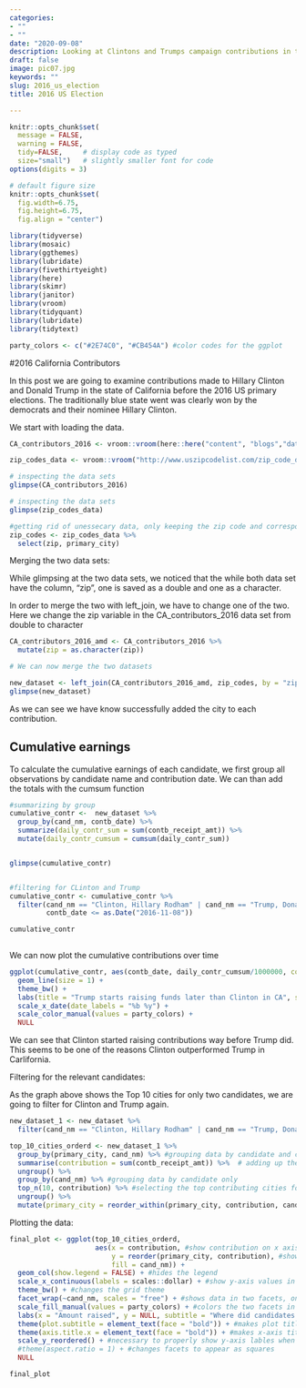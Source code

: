 ```yaml
---
categories:
- ""
- ""
date: "2020-09-08"
description: Looking at Clintons and Trumps campaign contributions in the time leading up to the 2016 US elections 
draft: false
image: pic07.jpg
keywords: ""
slug: 2016_us_election
title: 2016 US Election

---
```



```r
knitr::opts_chunk$set(
  message = FALSE, 
  warning = FALSE, 
  tidy=FALSE,     # display code as typed
  size="small")   # slightly smaller font for code
options(digits = 3)

# default figure size
knitr::opts_chunk$set(
  fig.width=6.75, 
  fig.height=6.75,
  fig.align = "center")
```


```r
library(tidyverse)
library(mosaic)
library(ggthemes)
library(lubridate)
library(fivethirtyeight)
library(here)
library(skimr)
library(janitor)
library(vroom)
library(tidyquant)
library(lubridate)
library(tidytext)

party_colors <- c("#2E74C0", "#CB454A") #color codes for the ggplot

```


#2016 California Contributors

In this post we are going to examine contributions made to Hillary Clinton and Donald Trump in the state of California before the 2016 US primary elections. The traditionally blue state went was clearly won by the democrats and their nominee Hillary Clinton. 




We start with loading the data.

```r

CA_contributors_2016 <- vroom::vroom(here::here("content", "blogs","data","CA_contributors_2016.csv")) # Loading Contribution Data Set

zip_codes_data <- vroom::vroom("http://www.uszipcodelist.com/zip_code_database.csv")

# inspecting the data sets
glimpse(CA_contributors_2016) 

# inspecting the data sets
glimpse(zip_codes_data)

#getting rid of unessecary data, only keeping the zip code and corresponding city
zip_codes <- zip_codes_data %>% 
  select(zip, primary_city)

```
Merging the two data sets:

While glimpsing at the two data sets, we noticed that the while both data set have the column, "zip", one is saved as a double and one as a character.

In order to merge the two with left_join, we have to change one of the two. Here we change the zip variable in the CA_contributors_2016 data set from double to character
```r

CA_contributors_2016_amd <- CA_contributors_2016 %>%
  mutate(zip = as.character(zip))

# We can now merge the two datasets

new_dataset <- left_join(CA_contributors_2016_amd, zip_codes, by = "zip") #joining the two data set using the variable "zip" which is present in both datasets
glimpse(new_dataset)

```


As we can see we have know successfully added the city to each contribution.



## Cumulative earnings


To calculate the cumulative earnings of each candidate, we first group all observations by candidate name and contribution date.
We can than add the totals with the cumsum function

```r

#summarizing by group
cumulative_contr <-  new_dataset %>% 
  group_by(cand_nm, contb_date) %>% 
  summarize(daily_contr_sum = sum(contb_receipt_amt)) %>% 
  mutate(daily_contr_cumsum = cumsum(daily_contr_sum))


glimpse(cumulative_contr) 


#filtering for CLinton and Trump
cumulative_contr <- cumulative_contr %>% 
  filter(cand_nm == "Clinton, Hillary Rodham" | cand_nm == "Trump, Donald J.",
         contb_date <= as.Date("2016-11-08"))

cumulative_contr
  


```
We can now plot the cumulative contributions over time 


```r

ggplot(cumulative_contr, aes(contb_date, daily_contr_cumsum/1000000, color = cand_nm)) +
  geom_line(size = 1) + 
  theme_bw() +
  labs(title = "Trump starts raising funds later than Clinton in CA", subtitle = "Cumulative contributions recieved up to election day in CA", y="Cumulative contributions (in mio $)", x = NULL, color = "Candidate") +
  scale_x_date(date_labels = "%b %y") +
  scale_color_manual(values = party_colors) +
  NULL 

```

We can see that Clinton started raising contributions way before Trump did. 
This seems to be one of the reasons Clinton outperformed Trump in Carlifornia.



Filtering for the relevant candidates:

As the graph above shows the Top 10 cities for only two candidates, we are going to filter for Clinton and Trump again.
  
```r

new_dataset_1 <- new_dataset %>% 
  filter(cand_nm == "Clinton, Hillary Rodham" | cand_nm == "Trump, Donald J.") #filter for Trump and Clinton


```

```r



top_10_cities_orderd <- new_dataset_1 %>% 
  group_by(primary_city, cand_nm) %>% #grouping data by candidate and city
  summarise(contribution = sum(contb_receipt_amt)) %>%  # adding up the contributions for each candidate and city
  ungroup() %>% 
  group_by(cand_nm) %>% #grouping data by candidate only
  top_n(10, contribution) %>% #selecting the top contributing cities for each group
  ungroup() %>% 
  mutate(primary_city = reorder_within(primary_city, contribution, cand_nm)) #reordering the cities by contribution for each candidate


```

Plotting the data:

```r



final_plot <- ggplot(top_10_cities_orderd, 
                     aes(x = contribution, #show contribution on x axis
                         y = reorder(primary_city, contribution), #shows cities on y axis, orderd by contribution
                         fill = cand_nm)) + 
  geom_col(show.legend = FALSE) + #hides the legend
  scale_x_continuous(labels = scales::dollar) + #show y-axis values in dollar
  theme_bw() + #changes the grid theme
  facet_wrap(~cand_nm, scales = "free") + #shows data in two facets, one for each candidate
  scale_fill_manual(values = party_colors) + #colors the two facets in blue and red
  labs(x = "Amount raised", y = NULL, subtitle = "Where did candidates raise the most money?") + #formats lables and plot titles
  theme(plot.subtitle = element_text(face = "bold")) + #makes plot title bold
  theme(axis.title.x = element_text(face = "bold")) + #makes x-axis title bold
  scale_y_reordered() + #necessary to properly show y-axis lables when "reorder_within" function is used
  #theme(aspect.ratio = 1) + #changes facets to appear as squares
  NULL

final_plot

```





